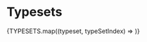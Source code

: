 
<Meta title="Design Tokens/Typesets" />

# Typesets

<Unstyled>
    <div className='flex flex-col gap-y-12'>
        {TYPESETS.map((typeset, typeSetIndex) => <TypeSet key={typeSetIndex} {...typeset} />)}
    </div>
</Unstyled>
